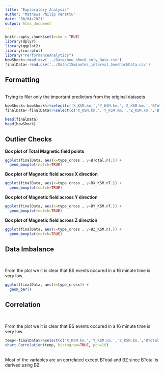 ```yaml
---
title: "Exploratory Analysis"
author: "Mathews Philip Venattu"
date: "30/04/2021"
output: html_document
---
```


```r
knitr::opts_chunk$set(echo = TRUE)
library(dplyr)
library(ggplot2)
library(corrplot)
library("PerformanceAnalytics")
bowShock<-read.csv('../Data/bow_shock_only_Data.csv')
finalData<-read.csv('../Data/15minutes_interval_boeshockData.csv')
```

## Formatting
<br />
Trying to filer only the important predictors from the original datasets


```r

bowShock<-bowShock%>%select(c('X_KSM.km.','Y_KSM.km.','Z_KSM.km.','BTotal.nT.','BX_KSM.nT.','BY_KSM.nT.','BZ_KSM.nT.','zcrosslist','ycrosslist','TimeStamp','type_cross','dirn_cross','xcrosslist'))
finalData<-finalData%>%select(c('X_KSM.km.','Y_KSM.km.','Z_KSM.km.','BTotal.nT.','BX_KSM.nT.','BY_KSM.nT.','BZ_KSM.nT.','zcrosslist','ycrosslist','TimeStamp','type_cross','dirn_cross','xcrosslist'))

head(finalData)
head(bowShock)

```

## Outlier Checks

<b> Box plot of Total Magnetic field points </b> <br />

```r
ggplot(finalData, aes(x=type_cross , y=BTotal.nT.)) + 
  geom_boxplot(notch=TRUE)
```

<b> Box plot of Magnetic field across X direction </b> <br />

```r
ggplot(finalData, aes(x=type_cross , y=BX_KSM.nT.)) + 
  geom_boxplot(notch=TRUE)
```

<b>Box plot of Magnetic field across Y direction</b> <br />

```r
ggplot(finalData, aes(x=type_cross , y=BY_KSM.nT.)) + 
  geom_boxplot(notch=TRUE)
```

<b>Box plot of Magnetic field across Z direction</b> <br />

```r
ggplot(finalData, aes(x=type_cross , y=BZ_KSM.nT.)) + 
  geom_boxplot(notch=TRUE)
```


## Data Imbalance 

<br />

From the plot we it is clear that BS events occured in a 16 minute time is very low.
```r
ggplot(finalData, aes(x=type_cross)) + 
  geom_bar()
```


## Correlation 

<br />

From the plot we it is clear that BS events occured in a 16 minute time is very low.
```r
temp<-finalData%>%select(c('X_KSM.km.','Y_KSM.km.','Z_KSM.km.','BTotal.nT.','BX_KSM.nT.','BY_KSM.nT.','BZ_KSM.nT.','xcrosslist','zcrosslist','ycrosslist'))
chart.Correlation(temp, histogram=TRUE, pch=19)
```
<br /> 
Most of the variables are un correlated except BTotal and BZ since BTotal is derived using BZ.

<br />
